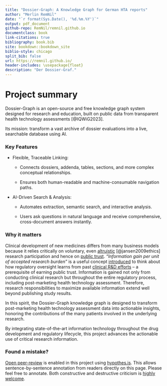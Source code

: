```yaml
---
title: "Dossier-Graph: A Knowledge Graph for German HTA reports"
author: "Merlin RemNil"
date: "`r format(Sys.Date(), '%d.%m.%Y')`"
output: pdf_document
github-repo: RemNil/remnil.github.io
documentclass: book
link-citations: true
bibliography: book.bib
site: bookdown::bookdown_site
biblio-style: chicago
split_bib: false
url: https://remnil.github.io/
header-includes: \usepackage{float}
description: "Der Dossier-Graf."
---
```


# Project summary {-}

Dossier-Graph is an open-source and free knowledge graph system designed for research and education, built on public data from transparent health technology assessments [@IQWiG2023].

Its mission: transform a vast archive of dossier evaluations into a live, searchable database using AI.

### Key Features {-}


- Flexible, Traceable Linking:

  - Connects dossiers, addenda, tables, sections, and more complex conceptual relationships.

  - Ensures both human-readable and machine-consumable navigation paths.

- AI-Driven Search & Analysis:

  - Automates extraction, semantic search, and interactive analysis.

  - Users ask questions in natural language and receive comprehensive, cross-document answers instantly.

### Why it matters {-}
Clinical development of new medicines differs from many business models because it relies critically on voluntary, even  [altruistic](https://onlinelibrary.wiley.com/doi/abs/10.1353/hcr.0.0164) [@jansen2009ethics] research participation and hence on [public trust](https://academic.oup.com/bjps/advance-article-abstract/doi/10.1093/bjps/axz023/5524669?redirectedFrom=fulltext). *"Information gain per unit of accepted research burden"* is a useful concept [introduced](https://www.youtube.com/watch?v=5ECTE0gbwFU=0m52s) to think about how regulatory oversight learns from past [clinical R&D efforts](https://www.ema.europa.eu/en/documents/other/laboratory-patient-journey-centrally-authorised-medicine_en.pdf) -- a prerequisite of earning public trust. Information is gained not only from conducting clinical research but throughout the entire regulatory process, including post-marketing health technology assessment. Therefore, research responsibilities to maximize available information extend well beyond publishing study results. 

In this spirit, the Dossier-Graph knowledge graph is designed to transform post-marketing health technology assessment data into actionable insights, honoring the contributions of the many patients involved in the underlying research.

By integrating state-of-the-art information technology throughout the drug development and regulatory lifecycle, this project advances the actionable use of critical research information.

### Found a mistake? {-}
[Open peer-review](http://www.openreviewtoolkit.org/) is enabled in this project using [hypothes.is](https://web.hypothes.is/). This allows sentence-by-sentence annotation from readers directly on this page. Please feel free to annotate. Both constructive and destructive criticism is [highly welcome](http://www.youtube.com/watch?v=ztmvtKLuR7I&t=10m48s).